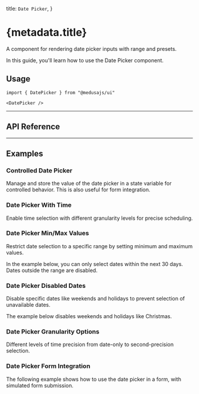 
  title: `Date Picker`,
}

# {metadata.title}

A component for rendering date picker inputs with range and presets.

In this guide, you'll learn how to use the Date Picker component.

<ComponentExample name="date-picker-demo" />

## Usage

```tsx
import { DatePicker } from "@medusajs/ui"
```

```tsx
<DatePicker />
```

---

## API Reference

<ComponentReference mainComponent="DatePicker" />

---

## Examples

### Controlled Date Picker

Manage and store the value of the date picker in a state variable for controlled behavior. This is also useful for form integration.

<ComponentExample name="date-picker-controlled" />

### Date Picker With Time

Enable time selection with different granularity levels for precise scheduling.

<ComponentExample name="date-picker-with-time" />

### Date Picker Min/Max Values

Restrict date selection to a specific range by setting minimum and maximum values.

In the example below, you can only select dates within the next 30 days. Dates outside the range are disabled.

<ComponentExample name="date-picker-min-max" />

### Date Picker Disabled Dates

Disable specific dates like weekends and holidays to prevent selection of unavailable dates.

The example below disables weekends and holidays like Christmas.

<ComponentExample name="date-picker-business-hours" />

### Date Picker Granularity Options

Different levels of time precision from date-only to second-precision selection.

<ComponentExample name="date-picker-granularity" />

### Date Picker Form Integration

The following example shows how to use the date picker in a form, with simulated form submission.

<ComponentExample name="date-picker-form" hideFeedback />